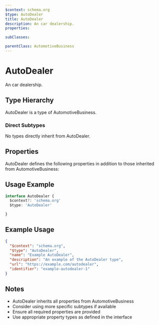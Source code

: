 ```yaml
---
$context: schema.org
$type: AutoDealer
title: AutoDealer
description: An car dealership.
properties:

subClasses:

parentClass: AutomotiveBusiness
---
```


# AutoDealer

An car dealership.

## Type Hierarchy

AutoDealer is a type of AutomotiveBusiness.

### Direct Subtypes

No types directly inherit from AutoDealer.

## Properties

AutoDealer defines the following properties in addition to those inherited from AutomotiveBusiness:



## Usage Example

```typescript
interface AutoDealer {
  $context?: 'schema.org'
  $type: 'AutoDealer'

}
```

## Example Usage

```json
{
  "$context": "schema.org",
  "$type": "AutoDealer",
  "name": "Example AutoDealer",
  "description": "An example of the AutoDealer type",
  "url": "https://example.com/autodealer",
  "identifier": "example-autodealer-1"
}
```

## Notes

- AutoDealer inherits all properties from AutomotiveBusiness
- Consider using more specific subtypes if available
- Ensure all required properties are provided
- Use appropriate property types as defined in the interface
